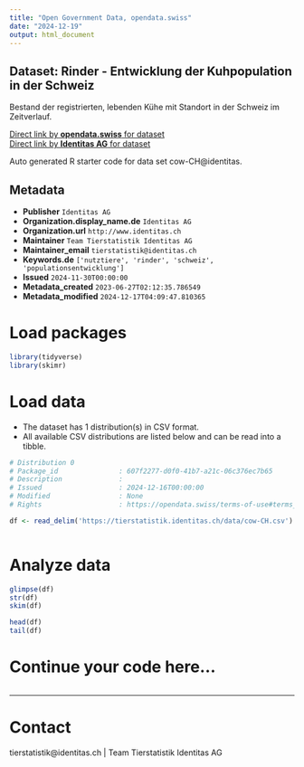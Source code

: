 ```yaml
---
title: "Open Government Data, opendata.swiss"
date: "2024-12-19"
output: html_document
---
```


## Dataset: Rinder - Entwicklung der Kuhpopulation in der Schweiz

Bestand der registrierten, lebenden Kühe mit Standort in der Schweiz im Zeitverlauf.

[Direct link by **opendata.swiss** for dataset](https://opendata.swiss/de/dataset/rinder-entwicklung-der-kuhpopulation-in-der-schweiz)<br>
[Direct link by **Identitas AG** for dataset](https://tierstatistik.identitas.ch/)

Auto generated R starter code for data set cow-CH@identitas.

## Metadata

- **Publisher** `Identitas AG`
- **Organization.display_name.de** `Identitas AG`
- **Organization.url** `http://www.identitas.ch`
- **Maintainer** `Team Tierstatistik Identitas AG`
- **Maintainer_email** `tierstatistik@identitas.ch`
- **Keywords.de** `['nutztiere', 'rinder', 'schweiz', 'populationsentwicklung']`
- **Issued** `2024-11-30T00:00:00`
- **Metadata_created** `2023-06-27T02:12:35.786549`
- **Metadata_modified** `2024-12-17T04:09:47.810365`


# Load packages

```r

library(tidyverse)
library(skimr)

```

# Load data

-   The dataset has 1 distribution(s) in CSV format.
-   All available CSV distributions are listed below and can be read into a tibble.

```r

# Distribution 0
# Package_id               : 607f2277-d0f0-41b7-a21c-06c376ec7b65
# Description              : 
# Issued                   : 2024-12-16T00:00:00
# Modified                 : None
# Rights                   : https://opendata.swiss/terms-of-use#terms_by

df <- read_delim('https://tierstatistik.identitas.ch/data/cow-CH.csv')



```

# Analyze data

```r

glimpse(df)
str(df)
skim(df)

head(df)
tail(df)

```

# Continue your code here...

```r

```

------------------------------------------------------------------------

# Contact

tierstatistik@identitas.ch | Team Tierstatistik Identitas AG
